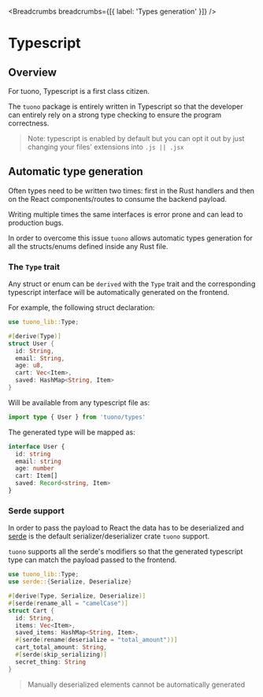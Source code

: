 
<MetaTags
  title="Tuono - Types generation"
  canonical="https://tuono.dev/documentation/environment-variables"
/>


<Breadcrumbs breadcrumbs={[{ label: 'Types generation' }]} />

# Typescript

## Overview

For tuono, Typescript is a first class citizen.

The `tuono` package is entirely written in Typescript so that the developer
can entirely rely on a strong type checking to ensure the program correctness.

> Note: typescript is enabled by default but you can opt it out by just
> changing your files' extensions into `.js || .jsx`

## Automatic type generation

Often types need to be written two times: first in the Rust handlers and then
on the React components/routes to consume the backend payload.

Writing multiple times the same interfaces is error prone and can lead to
production bugs.

In order to overcome this issue `tuono` allows automatic types generation for
all the structs/enums defined inside any Rust file.

### The `Type` trait

Any struct or enum can be `derived` with the `Type` trait and the corresponding
typescript interface will be automatically generated on the frontend.

For example, the following struct declaration:

```rs
use tuono_lib::Type;

#[derive(Type)]
struct User {
  id: String,
  email: String,
  age: u8,
  cart: Vec<Item>,
  saved: HashMap<String, Item>
}
```

Will be available from any typescript file as:

```ts
import type { User } from 'tuono/types'
```

The generated type will be mapped as:

```ts
interface User {
  id: string
  email: string
  age: number
  cart: Item[]
  saved: Record<string, Item>
}
```

### Serde support

In order to pass the payload to React the data has to be deserialized and [serde](https://serde.rs/)
is the default serializer/deserializer crate `tuono` support.

`tuono` supports all the serde's modifiers so that the generated typescript type
can match the payload passed to the frontend.

```rs
use tuono_lib::Type;
use serde::{Serialize, Deserialize}

#[derive(Type, Serialize, Deserialize)]
#[serde(rename_all = "camelCase")]
struct Cart {
  id: String,
  items: Vec<Item>,
  saved_items: HashMap<String, Item>,
  #[serde(rename(deserialize = "total_amount"))]
  cart_total_amount: String,
  #[serde(skip_serializing)]
  secret_thing: String
}

```

> Manually deserialized elements cannot be automatically generated

